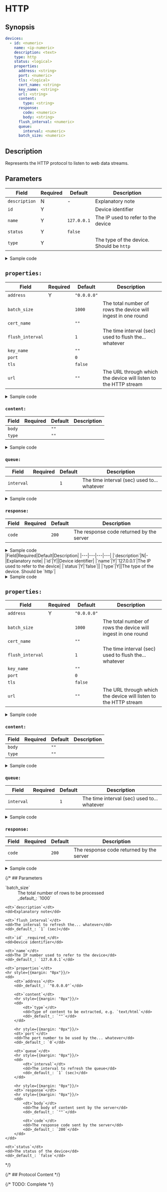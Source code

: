 # HTTP

## Synopsis

```yaml
devices:
  - id: <numeric>
    name: <ip-numeric>
    description: <text>
    type: http
    status: <logical>
    properties:
      address: <string>
      port: <numeric>
      tls: <logical>
      cert_name: <string>
      key_name: <string>
      url: <string>
      content:
        type: <string>
      response:
        code: <numeric>
        body: <string>
      flush_interval: <numeric>
      queue:
        interval: <numeric>
      batch_size: <numeric>
```

## Description

Represents the HTTP protocol to listen to web data streams.

## Parameters

|Field|Required|Default|Description|
|---|---|---|---|
|`description`|N|-|Explanatory note|
|`id`|Y||Device identifier|
|`name`|Y|`127.0.0.1`|The IP used to refer to the device|
|`status`|Y|`false`||
|`type`|Y||The type of the device. Should be `http`|

<details>
<summary>Sample code</summary>
```yaml
```
</details>

## `properties:`

|Field|Required|Default|Description|
|---|---|---|---|
|`address`|Y|`"0.0.0.0"`||
|`batch_size`||`1000`|The total number of rows the device will ingest in one round|
|`cert_name`||`""`||
|`flush_interval`||`1`|The time interval (sec) used to flush the... whatever|
|`key_name`||`""`||
|`port`||`0`||
|`tls`||`false`||
|`url`||`""`|The URL through which the device will listen to the HTTP stream|

<details>
<summary>Sample code</summary>
```yaml
```
</details>

### `content:`

|Field|Required|Default|Description|
|---|---|---|---|
|`body`||`""`||
|`type`||`""`||

<details>
<summary>Sample code</summary>
```yaml
```
</details>

### `queue:`

|Field|Required|Default|Description|
|---|---|---|---|
|`interval`||`1`|The time interval (sec) used to... whatever|

<details>
<summary>Sample code</summary>
```yaml
```
</details>

### `response:`

|Field|Required|Default|Description|
|---|---|---|---|
|`code`||`200`|The response code returned by the server|

<details>
<summary>Sample code</summary>
```yaml
```
</details>
|Field|Required|Default|Description|
|---|---|---|---|
|`description`|N|-|Explanatory note|
|`id`|Y||Device identifier|
|`name`|Y|`127.0.0.1`|The IP used to refer to the device|
|`status`|Y|`false`||
|`type`|Y||The type of the device. Should be `http`|

<details>
<summary>Sample code</summary>
```yaml
```
</details>

## `properties:`

|Field|Required|Default|Description|
|---|---|---|---|
|`address`|Y|`"0.0.0.0"`||
|`batch_size`||`1000`|The total number of rows the device will ingest in one round|
|`cert_name`||`""`||
|`flush_interval`||`1`|The time interval (sec) used to flush the... whatever|
|`key_name`||`""`||
|`port`||`0`||
|`tls`||`false`||
|`url`||`""`|The URL through which the device will listen to the HTTP stream|

<details>
<summary>Sample code</summary>
```yaml
```
</details>

### `content:`

|Field|Required|Default|Description|
|---|---|---|---|
|`body`||`""`||
|`type`||`""`||

<details>
<summary>Sample code</summary>
```yaml
```
</details>

### `queue:`

|Field|Required|Default|Description|
|---|---|---|---|
|`interval`||`1`|The time interval (sec) used to... whatever|

<details>
<summary>Sample code</summary>
```yaml
```
</details>

### `response:`

|Field|Required|Default|Description|
|---|---|---|---|
|`code`||`200`|The response code returned by the server|

<details>
<summary>Sample code</summary>
```yaml
```
</details>

{/* ## Parameters

<dl>
	<dt>`batch_size`</dt>
	<dd>The total number of rows to be processed</dd>
	<dd>_default_: `1000`</dd>

	<dt>`description`</dt>
	<dd>Explanatory note</dd>

	<dt>`flush_interval`</dt>
	<dd>The interval to refresh the... whatever</dd>
	<dd>_default_: `1` (sec)</dd>

	<dt>`id` _required_</dt>
	<dd>Device identifier</dd>

	<dt>`name`</dt>
	<dd>The IP number used to refer to the device</dd>
	<dd>_default_: `127.0.0.1`</dd>

	<dt>`properties`</dt>
	<hr style={{margin: "0px"}}/>
	<dd>
		<dt>`address`</dt>
		<dd>_default_: `"0.0.0.0"`</dd>

		<dt>`content`</dt>
    	<hr style={{margin: "0px"}}/>
		<dd>
			<dt>`type`</dt>
			<dd>Type of content to be extracted, e.g. `text/html`</dd>
			<dd>_default_: `""`</dd>
		</dd>

    	<hr style={{margin: "0px"}}/>
		<dt>`port`</dt>
		<dd>The port number to be used by the... whatever</dd>
		<dd>_default_: `0`</dd>

		<dt>`queue`</dt>
		<hr style={{margin: "0px"}}/>
		<dd>
			<dt>`interval`</dt>
			<dd>The interval to refresh the queue</dd>
			<dd>_default_: `1` (sec)</dd>
		</dd>

    	<hr style={{margin: "0px"}}/>
		<dt>`response`</dt>
		<hr style={{margin: "0px"}}/>
		<dd>
			<dt>`body`</dt>
			<dd>The body of content sent by the server</dd>
			<dd>_default_: `""`</dd>

			<dt>`code`</dt>
			<dd>The response code sent by the server</dd>
			<dd>_default_: `200`</dd>
		</dd>
	</dd>

	<dt>`status`</dt>
	<dd>The status of the device</dd>
	<dd>_default_: `false`</dd>

</dl> */}

{/* ## Protocol Content */}

{/* TODO: Complete */}
